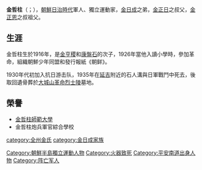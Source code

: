 '''金哲柱'''（{{lang-ko|김철주}}；{{bd|1916年|6月12日|1935年|6月14日}}），[[朝鮮日治時代|朝鮮日治時代]]軍人、獨立運動家，[[金日成|金日成]]之弟，[[金正日|金正日]]之叔父，[[金正恩|金正恩]]之叔祖父。

==生涯==
金哲柱生於1916年，是[[金亨稷|金亨稷]]和[[康盤石|康盤石]]的次子，1926年當他入讀小學時，參加革命，組織朝鮮少年同盟和發行報紙《朝鲜》。

1930年代初加入抗日游击队，1935年在[[延吉|延吉]]附近的石人溝與日軍戰鬥中死去，後取回遺骨葬於[[大城山革命烈士陵|大城山革命烈士陵]]墓地。

==榮譽==
*[[金哲柱師範大學|金哲柱師範大學]]
*金哲柱炮兵軍官綜合學校

[[category:全州金氏|category:全州金氏]]
[[category:金日成家族|category:金日成家族]]
[[Category:朝鮮半島獨立運動人物|Category:朝鮮半島獨立運動人物]]
[[Category:火器致死|Category:火器致死]]
[[Category:平安南道出身人物|Category:平安南道出身人物]]
[[Category:阵亡军人|Category:阵亡军人]]